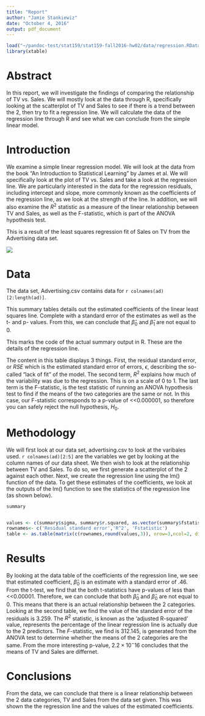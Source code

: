 ```yaml
---
title: "Report"
author: "Jamie Stankiewiz"
date: "October 4, 2016"
output: pdf_document
---
```


```r


load("~/pandoc-test/stat159/stat159-fall2016-hw02/data/regression.RData")
library(xtable)

```


# Abstract

  In this report, we will investigate the findings of comparing the relationship of TV vs. Sales.  We will mostly look at the data through R, specifically looking at the scatterplot of TV and Sales to see if there is a trend between the 2, then try to fit a regression line. We will calculate the data of the regression line through R and see what we can conclude from the simple linear model.


# Introduction

  We examine a simple linear regression model.  We will look at the data from the book "An Introduction to Statistical Learning" by James et al.  We will specifically look at the plot of TV vs. Sales and take a look at the regression line.  We are particularly interested in the data for the regression residuals, including intercept and slope, more commonly known as the coefficients of the regression line, as we look at the strength of the line.  In addition, we will also examine the $R^2$ statistic as a measure of the linear relationship between TV and Sales, as well as the F-statistic, which is part of the ANOVA hypothesis test.


This is a result of the least squares regression fit of Sales on TV from the Advertising data set. 

![](../images/scatterplot-tv-sales.png)




# Data

The data set, Advertising.csv contains data for `r colnames(ad)[2:length(ad)]`. 

This summary tables details out the estimated coefficients of the linear least squares line. Complete with a standard error of the estimates as well as the t- and p- values. From this, we can conclude that $\hat \beta_0$ and $\hat \beta_1$ are not equal to 0. 



\begin{table}[ht]
\centering
\begin{tabular}{rrrrr}
  \hline
 & Coefficient & Std. Error & t-statistic & p-value \\ 
  \hline
Intercept & 7.03 & 0.46 & 15.36 & 0.00 \\ 
  TV & 0.05 & 0.00 & 17.67 & 0.00 \\ 
   \hline
\end{tabular}
\end{table}


This marks the code of the actual summary output in R.  These are the details of the regression line.


The content in this table displays 3 things.  First, the residual standard error, or $RSE$ which is the estimated standard error of errors, $\epsilon$, describing the so-called "lack of fit" of the model.  The second term, $R^2$ explains how much of the variability was due to the regression.  This is on a scale of 0 to 1.  The last term is the F-statistic, is the test statistic of running an ANOVA hypothesis test to find if the means of the two categories are the same or not.  In this case, our F-statistic corresponds to a p-value of <<0.000001, so therefore you can safely reject the null hypothesis, $H_0$.

\begin{table}[ht]
\centering
\begin{tabular}{rll}
  \hline
 & Quantity & Values \\ 
  \hline
A & Residual standard error & 3.259 \\ 
  B & $R^2$ & 0.612 \\ 
  C & $F$-statistic & 312.145 \\ 
   \hline
\end{tabular}
\end{table}



# Methodology

We will first look at our data set, advertising.csv to look at the varibales used.  `r colnames(ad)[2:5]` are the variables we get by looking at the column names of our data sheet.  We then wish to look at the relationship between TV and Sales.  To do so, we first generate a scatterplot of the 2 against each other.  Next, we create the regression line using the lm() function of the data. To get these estimates of the coefficients, we look at the outputs of the lm() function to see the statistics of the regression line (as shown below).  


```r

summary


values <- c(summary$sigma, summary$r.squared, as.vector(summary$fstatistic[1]))
rownames<- c('Residual standard error','R^2', 'Fstatistic')
table <- as.table(matrix(c(rownames,round(values,3)), nrow=3,ncol=2, dimnames=list(NULL, c('Quantity','Values'))))

```


# Results

By looking at the data table of the coefficients of the regression line, we see that estimated coefficient, $\hat \beta_0$ is an estimate with a standard error of .46.  From the t-test, we find that the both t-statistics have p-values of less than <<0.00001. Therefore, we can conclude that both $\hat \beta_0$ and $\hat \beta_0$ are not equal to 0. This means that there is an actual relationship between the 2 categories.
Looking at the second table, we find the value of the standard error of the residuals is 3.259. The $R^2$ statistic, is known as the 'adjusted R-squared' value, represents the percentage of the linear regression line is actually due to the 2 predictors. The $F$-statistic, we find is 312.145, is generated from the ANOVA test to determine whether the means of the 2 categories are the same.  From the more interesting p-value, $2.2 \times 10^-16$ concludes that the means of TV and Sales are differnet.


# Conclusions

From the data, we can conclude that there is a linear relationship between the 2 data categories, TV and Sales from the data set given.  This was shown the the regression line and the values of the estimated coefficients.  